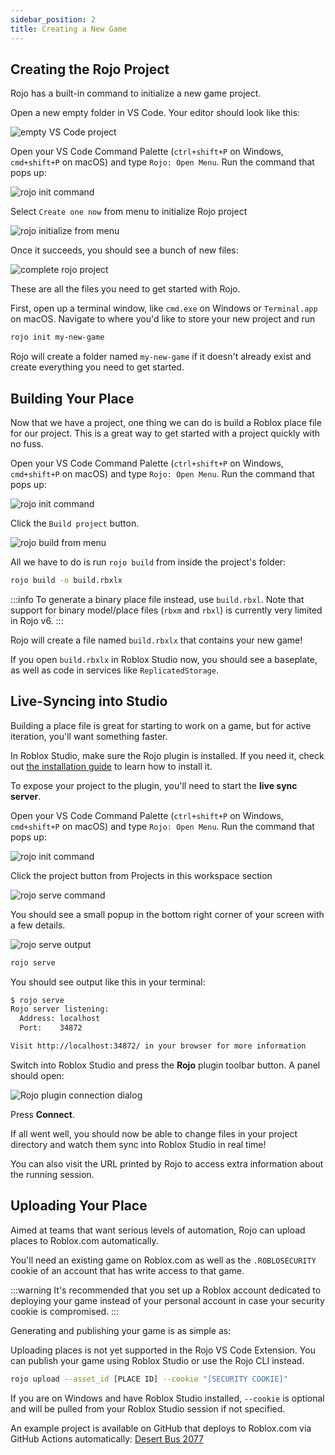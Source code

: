 ```yaml
---
sidebar_position: 2
title: Creating a New Game
---
```



## Creating the Rojo Project

Rojo has a built-in command to initialize a new game project.

<Tabs groupId="installation-kind">
<TabItem value="vscode" label="VS Code" default>

Open a new empty folder in VS Code. Your editor should look like this:

![empty VS Code project](/img/vscode/empty-project.png)

Open your VS Code Command Palette (`ctrl+shift+P` on Windows, `cmd+shift+P` on macOS) and type `Rojo: Open Menu`. Run the command that pops up:

![rojo init command](/img/vscode/init-command.png)

Select `Create one now` from menu to initialize Rojo project

![rojo initialize from menu](/img/vscode/menu-init.png)

Once it succeeds, you should see a bunch of new files:


![complete rojo project](/img/vscode/init-output.png)

These are all the files you need to get started with Rojo.

</TabItem>
<TabItem value="cli" label="CLI">

First, open up a terminal window, like `cmd.exe` on Windows or `Terminal.app` on macOS. Navigate to where you'd like to store your new project and run

```sh
rojo init my-new-game
```

Rojo will create a folder named `my-new-game` if it doesn't already exist and create everything you need to get started.

</TabItem>
</Tabs>

## Building Your Place

Now that we have a project, one thing we can do is build a Roblox place file for our project. This is a great way to get started with a project quickly with no fuss.

<Tabs groupId="installation-kind">
<TabItem value="vscode" label="VS Code" default>

Open your VS Code Command Palette (`ctrl+shift+P` on Windows, `cmd+shift+P` on macOS) and type `Rojo: Open Menu`. Run the command that pops up:

![rojo init command](/img/vscode/init-command.png)

Click the `Build project` button.

![rojo build from menu](/img/vscode/build-command.png)

</TabItem>
<TabItem value="cli" label="CLI">

All we have to do is run `rojo build` from inside the project's folder:

```sh
rojo build -o build.rbxlx
```

:::info
To generate a binary place file instead, use `build.rbxl`. Note that support for binary model/place files (`rbxm` and `rbxl`) is currently very limited in Rojo v6.
:::

</TabItem>
</Tabs>

Rojo will create a file named `build.rbxlx` that contains your new game!

If you open `build.rbxlx` in Roblox Studio now, you should see a baseplate, as well as code in services like `ReplicatedStorage`.

## Live-Syncing into Studio

Building a place file is great for starting to work on a game, but for active iteration, you'll want something faster.

In Roblox Studio, make sure the Rojo plugin is installed. If you need it, check out [the installation guide](installation.mdx) to learn how to install it.

To expose your project to the plugin, you'll need to start the **live sync server**.

<Tabs groupId="installation-kind">
<TabItem value="vscode" label="VS Code" default>

Open your VS Code Command Palette (`ctrl+shift+P` on Windows, `cmd+shift+P` on macOS) and type `Rojo: Open Menu`. Run the command that pops up:

![rojo init command](/img/vscode/init-command.png)

Click the project button from Projects in this workspace section

![rojo serve command](/img/vscode/serve-command.png)

You should see a small popup in the bottom right corner of your screen with a few details.

![rojo serve output](/img/vscode/serve-output.png)

</TabItem>
<TabItem value="cli" label="CLI">

```sh
rojo serve
```

You should see output like this in your terminal:

```sh
$ rojo serve
Rojo server listening:
  Address: localhost
  Port:    34872

Visit http://localhost:34872/ in your browser for more information
```

</TabItem>
</Tabs>

Switch into Roblox Studio and press the **Rojo** plugin toolbar button. A panel should open:

![Rojo plugin connection dialog](/img/plugin/connect-dialog.png)

Press **Connect**.

If all went well, you should now be able to change files in your project directory and watch them sync into Roblox Studio in real time!

You can also visit the URL printed by Rojo to access extra information about the running session.

## Uploading Your Place

Aimed at teams that want serious levels of automation, Rojo can upload places to Roblox.com automatically.

You'll need an existing game on Roblox.com as well as the `.ROBLOSECURITY` cookie of an account that has write access to that game.

:::warning
It's recommended that you set up a Roblox account dedicated to deploying your game instead of your personal account in case your security cookie is compromised.
:::

Generating and publishing your game is as simple as:

<Tabs groupId="installation-kind">
<TabItem value="vscode" label="VS Code" default>

Uploading places is not yet supported in the Rojo VS Code Extension. You can publish your game using Roblox Studio or use the Rojo CLI instead.

</TabItem>
<TabItem value="cli" label="CLI">

```sh
rojo upload --asset_id [PLACE ID] --cookie "[SECURITY COOKIE]"
```

If you are on Windows and have Roblox Studio installed, `--cookie` is optional and will be pulled from your Roblox Studio session if not specified.

An example project is available on GitHub that deploys to Roblox.com via GitHub Actions automatically: [Desert Bus 2077](https://github.com/Roblox/desert-bus-2077)

</TabItem>
</Tabs>
